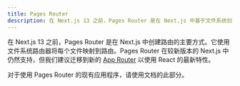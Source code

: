 ```yaml
---
title: Pages Router
description: 在 Next.js 13 之前，Pages Router 是在 Next.js 中基于文件系统创建路由的主要方式。
---
```


在 Next.js 13 之前，Pages Router 是在 Next.js 中创建路由的主要方式。它使用文件系统路由器将每个文件映射到路由。Pages Router 在较新版本的 Next.js 中仍然支持，但我们建议迁移到新的 [App Router](/docs/app) 以使用 React 的最新特性。

对于使用 Pages Router 的现有应用程序，请使用文档的此部分。